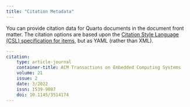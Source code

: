 ```yaml
---
title: "Citation Metadata"
---
```


You can provide citation data for Quarto documents in the document front matter. The citation options are based upon the [Citation Style Language (CSL) specification for items](https://docs.citationstyles.org/en/stable/specification.html), but as YAML (rather than XML).

``` yaml
---
citation:
    type: article-journal
    container-title: ACM Transactions on Embedded Computing Systems
    volume: 21
    issue: 2
    date: 3/2022
    issn: 1539-9087
    doi: 10.1145/3514174
---
```
